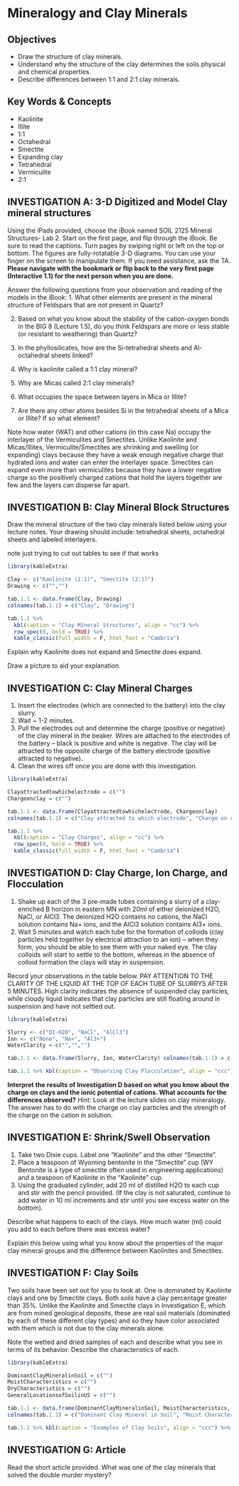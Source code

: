 # **Mineralogy and Clay Minerals**

::: callout-note
## Objectives

-   Draw the structure of clay minerals.
-   Understand why the structure of the clay determines the soils physical and chemical properties.
-   Describe differences between 1:1 and 2:1 clay minerals.
:::

::: callout-tip
## Key Words & Concepts

-   Kaolinite
-   Illite
-   1:1
-   Octahedral
-   Smectite
-   Expanding clay
-   Tetrahedral
-   Vermiculite
-   2:1
:::

## INVESTIGATION A: 3-D Digitized and Model Clay mineral structures

Using the iPads provided, choose the iBook named SOIL 2125 Mineral Structures- Lab 2. Start on the first page, and flip through the iBook. Be sure to read the captions. Turn pages by swiping right or left on the top or bottom. The figures are fully-rotatable 3-D diagrams. You can use your finger on the screen to manipulate them. If you need assistance, ask the TA. **Please navigate with the bookmark or flip back to the very first page (Interactive 1.1) for the next person when you are done.**

Answer the following questions from your observation and reading of the models in the iBook: 1. What other elements are present in the mineral structure of Feldspars that are not present in Quartz?

2.  Based on what you know about the stability of the cation-oxygen bonds in the BIG 8 (Lecture 1.5), do you think Feldspars are more or less stable (or resistant to weathering) than Quartz?

3.  In the phyllosilicates, how are the Si-tetrahedral sheets and Al-octahedral sheets linked?

4.  Why is kaolinite called a 1:1 clay mineral?

5.  Why are Micas called 2:1 clay minerals?

6.  What occupies the space between layers in Mica or Illite?

7.  Are there any other atoms besides Si in the tetrahedral sheets of a Mica or Illite? If so what element?

Note how water (WAT) and other cations (in this case Na) occupy the interlayer of the Vermiculites and Smectites. Unlike Kaolinite and Micas/Illites, Vermiculite/Smectites are shrinking and swelling (or expanding) clays because they have a weak enough negative charge that hydrated ions and water can enter the interlayer space. Smectites can expand even more than vermiculites because they have a lower negative charge so the positively charged cations that hold the layers together are few and the layers can disperse far apart.

## INVESTIGATION B: Clay Mineral Block Structures

Draw the mineral structure of the two clay minerals listed below using your lecture notes. Your drawing should include: tetrahedral sheets, octahedral sheets and labeled interlayers.

note just trying to cut out tables to see if that works

```r
library(kableExtra)

Clay <- c("Kaolinite (1:1)", "Smectite (2:1)")
Drawing <- c("","")

tab.1.1 <- data.frame(Clay, Drawing)
colnames(tab.1.1) = c("Clay", "Drawing")

tab.1.1 %>%
  kbl(caption = "Clay Mineral Structures", align = "cc") %>%
  row_spec(0, bold = TRUE) %>%
  kable_classic(full_width = F, html_font = "Cambria")
```

Explain why Kaolinite does not expand and Smectite does expand.

Draw a picture to aid your explanation.

## INVESTIGATION C: Clay Mineral Charges

1.  Insert the electrodes (which are connected to the battery) into the clay slurry.
2.  Wait \~ 1-2 minutes.
3.  Pull the electrodes out and determine the charge (positive or negative) of the clay mineral in the beaker. Wires are attached to the electrodes of the battery -- black is positive and white is negative. The clay will be attracted to the opposite charge of the battery electrode (positive attracted to negative).
4.  Clean the wires off once you are done with this investigation.

```r
library(kableExtra)

Clayattractedtowhichelectrode = c("")
Chargeonclay = c("")

tab.1.1 <- data.frame(Clayattractedtowhichelectrode, Chargeonclay)
colnames(tab.1.1) = c("Clay attracted to which electrode", "Charge on clay")

tab.1.1 %>%
  kbl(caption = "Clay Charges", align = "cc") %>%
  row_spec(0, bold = TRUE) %>%
  kable_classic(full_width = F, html_font = "Cambria")
```

## INVESTIGATION D: Clay Charge, Ion Charge, and Flocculation

1.  Shake up each of the 3 pre-made tubes containing a slurry of a clay-enriched B horizon in eastern MN with 20ml of either deionized H2O, NaCl, or AlCl3. The deionized H2O contains no cations, the NaCl solution contains Na+ ions, and the AlCl3 solution contains Al3+ ions.
2.  Wait 5 minutes and watch each tube for the formation of colloids (clay particles held together by electrical attraction to an ion) -- when they form, you should be able to see them with your naked eye. The clay colloids will start to settle to the bottom, whereas in the absence of colloid formation the clays will stay in suspension.

Record your observations in the table below. PAY ATTENTION TO THE CLARITY OF THE LIQUID AT THE TOP OF EACH TUBE OF SLURRYS AFTER 5 MINUTES. High clarity indicates the absence of suspended clay particles, while cloudy liquid indicates that clay particles are still floating around in suspension and have not settled out.

```r
library(kableExtra)

Slurry <- c("DI-H20", "NaCl", "AlCl3") 
Ion <- c("None", "Na+", "Al3+")
WaterClarity <-c("","","")

tab.1.1 <- data.frame(Slurry, Ion, WaterClarity) colnames(tab.1.1) = c("Slurry", "Ion", "Water Clarity")

tab.1.1 %>% kbl(caption = "Observing Clay Flocculation", align = "ccc") %>% row_spec(0, bold = TRUE) %>% kable_classic(full_width = F, html_font = "Cambria")
```

**Interpret the results of Investigation D based on what you know about the charge on clays and the ionic potential of cations. What accounts for the differences observed?** Hint: Look at the lecture slides on clay mineralogy. The answer has to do with the charge on clay particles and the strength of the charge on the cation in solution.

## INVESTIGATION E: Shrink/Swell Observation

1.  Take two Dixie cups. Label one "Kaolinite" and the other "Smectite".
2.  Place a teaspoon of Wyoming bentonite in the "Smectite" cup (WY Bentonite is a type of smectite often used in engineering applications) and a teaspoon of Kaolinite in the "Kaolinite" cup.
3.  Using the graduated cylinder, add 20 ml of distilled H2O to each cup and stir with the pencil provided. (If the clay is not saturated, continue to add water in 10 ml increments and stir until you see excess water on the bottom).

Describe what happens to each of the clays. How much water (ml) could you add to each before there was excess water?

Explain this below using what you know about the properties of the major clay mineral groups and the difference between Kaolinites and Smectites.

## INVESTIGATION F: Clay Soils

Two soils have been set out for you to look at. One is dominated by Kaolinite clays and one by Smectite clays. Both soils have a clay percentage greater than 35%. Unlike the Kaolinite and Smectite clays in Investigation E, which are from mined geological deposits, these are real soil materials (dominated by each of these different clay types) and so they have color associated with them which is not due to the clay minerals alone.

Note the wetted and dried samples of each and describe what you see in terms of its behavior. Describe the characteristics of each.

```r
library(kableExtra)

DominantClayMineralinSoil = c("") 
MoistCharacteristics = c("")
DryCharacteristics = c("")
GeneralLocationsofSoilinUS = c("")

tab.1.1 <- data.frame(DominantClayMineralinSoil, MoistCharacteristics, DryCharacteristics, GeneralLocationsofSoilinUS) 
colnames(tab.1.1) = c("Dominant Clay Mineral in Soil", "Moist Characteristics", "Dry Characteristics", "General Locations of Soil in US)")

tab.1.1 %>% kbl(caption = "Examples of Clay Soils", align = "ccc") %>% row_spec(0, bold = TRUE) %>% kable_classic(full_width = F, html_font = "Cambria")
```

## INVESTIGATION G: Article

Read the short article provided. What was one of the clay minerals that solved the double murder mystery?
